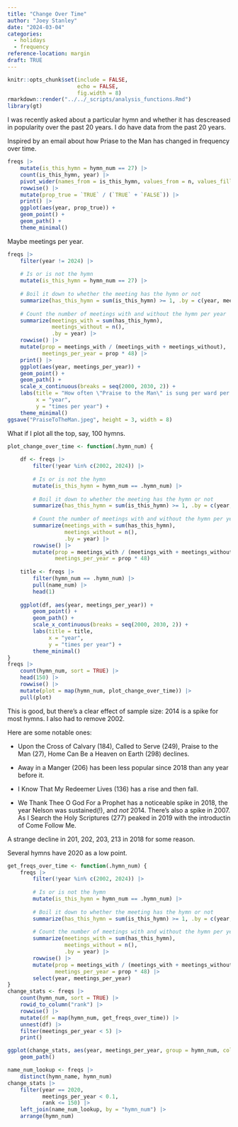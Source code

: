 ```yaml
---
title: "Change Over Time"
author: "Joey Stanley"
date: "2024-03-04"
categories:
  - holidays
  - frequency
reference-location: margin
draft: TRUE
---
```


```r
knitr::opts_chunk$set(include = FALSE,
                      echo = FALSE,
                      fig.width = 8)
rmarkdown::render("../../_scripts/analysis_functions.Rmd")
library(gt)
```

I was recently asked about a particular hymn and whether it has descreased in popularity over the past 20 years. I do have data from the past 20 years. 


Inspired by an email about how Priase to the Man has changed in frequency over time. 

```r
freqs |> 
    mutate(is_this_hymn = hymn_num == 27) |> 
    count(is_this_hymn, year) |> 
    pivot_wider(names_from = is_this_hymn, values_from = n, values_fill = 0) |> 
    rowwise() |> 
    mutate(prop_true = `TRUE` / (`TRUE` + `FALSE`)) |> 
    print() |> 
    ggplot(aes(year, prop_true)) + 
    geom_point() + 
    geom_path() + 
    theme_minimal()
```


Maybe meetings per year.

```r
freqs |> 
    filter(year != 2024) |> 
    
    # Is or is not the hymn
    mutate(is_this_hymn = hymn_num == 27) |> 
    
    # Boil it down to whether the meeting has the hymn or not
    summarize(has_this_hymn = sum(is_this_hymn) >= 1, .by = c(year, meeting_id)) |> 
    
    # Count the number of meetings with and without the hymn per year
    summarize(meetings_with = sum(has_this_hymn),
              meetings_without = n(),
              .by = year) |> 
    rowwise() |> 
    mutate(prop = meetings_with / (meetings_with + meetings_without),
           meetings_per_year = prop * 48) |> 
    print() |> 
    ggplot(aes(year, meetings_per_year)) + 
    geom_point() + 
    geom_path() + 
    scale_x_continuous(breaks = seq(2000, 2030, 2)) + 
    labs(title = "How often \"Praise to the Man\" is sung per ward per year, on average",
         x = "year",
         y = "times per year") + 
    theme_minimal()
ggsave("PraiseToTheMan.jpeg", height = 3, width = 8)
```

What if I plot all the top, say, 100 hymns.

```r
plot_change_over_time <- function(.hymn_num) {
    
    df <- freqs |> 
        filter(!year %in% c(2002, 2024)) |> 
        
        # Is or is not the hymn
        mutate(is_this_hymn = hymn_num == .hymn_num) |> 
        
        # Boil it down to whether the meeting has the hymn or not
        summarize(has_this_hymn = sum(is_this_hymn) >= 1, .by = c(year, meeting_id)) |> 
        
        # Count the number of meetings with and without the hymn per year
        summarize(meetings_with = sum(has_this_hymn),
                  meetings_without = n(),
                  .by = year) |> 
        rowwise() |> 
        mutate(prop = meetings_with / (meetings_with + meetings_without),
               meetings_per_year = prop * 48)
    
    title <- freqs |> 
        filter(hymn_num == .hymn_num) |> 
        pull(name_num) |> 
        head(1)
    
    ggplot(df, aes(year, meetings_per_year)) + 
        geom_point() + 
        geom_path() + 
        scale_x_continuous(breaks = seq(2000, 2030, 2)) + 
        labs(title = title,
             x = "year",
             y = "times per year") + 
        theme_minimal()
}
freqs |> 
    count(hymn_num, sort = TRUE) |> 
    head(150) |> 
    rowwise() |> 
    mutate(plot = map(hymn_num, plot_change_over_time)) |> 
    pull(plot)
```

This is good, but there's a clear effect of sample size: 2014 is a spike for most hymns. I also had to remove 2002. 

Here are some notable ones: 

* Upon the Cross of Calvary (184), Called to Serve (249), Praise to the Man (27), Home Can Be a Heaven on Earth (298) declines.
* Away in a Manger (206) has been less popular since 2018 than any year before it. 

* I Know That My Redeemer Lives (136) has a rise and then fall.

* We Thank Thee O God For a Prophet has a noticeable spike in 2018, the year Nelson was sustained(!), and *not* 2014. There's also a spike in 2007. As I Search the Holy Scriptures (277) peaked in 2019 with the introductin of Come Follow Me.

A strange decline in 201, 202, 203, 213 in 2018 for some reason. 

Several hymns have 2020 as a low point. 


```r
get_freqs_over_time <- function(.hymn_num) {
    freqs |> 
        filter(!year %in% c(2002, 2024)) |> 
        
        # Is or is not the hymn
        mutate(is_this_hymn = hymn_num == .hymn_num) |> 
        
        # Boil it down to whether the meeting has the hymn or not
        summarize(has_this_hymn = sum(is_this_hymn) >= 1, .by = c(year, meeting_id)) |> 
        
        # Count the number of meetings with and without the hymn per year
        summarize(meetings_with = sum(has_this_hymn),
                  meetings_without = n(),
                  .by = year) |> 
        rowwise() |> 
        mutate(prop = meetings_with / (meetings_with + meetings_without),
               meetings_per_year = prop * 48) |> 
        select(year, meetings_per_year)
}
change_stats <- freqs |> 
    count(hymn_num, sort = TRUE) |> 
    rowid_to_column("rank") |> 
    rowwise() |> 
    mutate(df = map(hymn_num, get_freqs_over_time)) |> 
    unnest(df) |> 
    filter(meetings_per_year < 5) |> 
    print()
```


```r
ggplot(change_stats, aes(year, meetings_per_year, group = hymn_num, color = hymn_num)) + 
    geom_path()
```

```r
name_num_lookup <- freqs |> 
    distinct(hymn_name, hymn_num)
change_stats |> 
    filter(year == 2020,
           meetings_per_year < 0.1,
           rank <= 150) |> 
    left_join(name_num_lookup, by = "hymn_num") |> 
    arrange(hymn_num)
```

